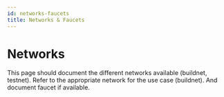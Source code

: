 ```yaml
---
id: networks-faucets
title: Networks & Faucets
---
```


# Networks

This page should document the different networks available (buildnet, testnet). Refer to the appropriate network for the use case (buildnet). And document faucet if available.
